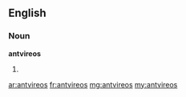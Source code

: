 ==English==

===Noun===
'''antvireos'''

# {{plural of|[[antvireo]]}}

[[ar:antvireos]]
[[fr:antvireos]]
[[mg:antvireos]]
[[my:antvireos]]